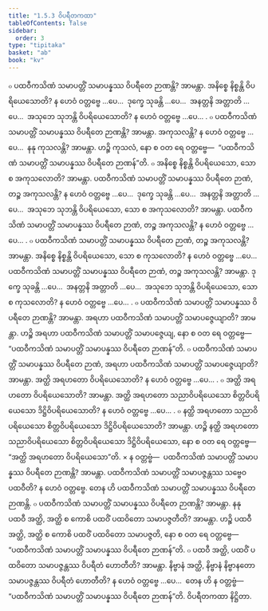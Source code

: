 ```yaml
---
title: "1.5.3 ဝိပရီတကထာ"
tableOfContents: false
sidebar:
  order: 3
type: "tipitaka"
basket: "ab"
book: "kv"
---
```



<DynamicBreadcrumb />

<Division number="424" book="kv" e="ch" v="32" p="229">

<Paragraph number="1477" book="kv">
๐ ပထဝီကသိဏံ သမာပတ္တိံ သမာပန္နဿ ဝိပရီတေ ဉာဏန္တိ? အာမန္တာ. အနိစ္စေ နိစ္စန္တိ ဝိပရိယေသောတိ? န ဟေဝံ ဝတ္တဗ္ဗေ …ပေ…  ဒုက္ခေ သုခန္တိ …ပေ…  အနတ္တနိ အတ္တာတိ …ပေ…  အသုဘေ သုဘန္တိ ဝိပရိယေသောတိ? န ဟေဝံ ဝတ္တဗ္ဗေ …ပေ… .
</Paragraph>

<Paragraph number="1478" book="kv">
๐ ပထဝီကသိဏံ သမာပတ္တိံ သမာပန္နဿ ဝိပရီတေ ဉာဏန္တိ? အာမန္တာ. အကုသလန္တိ? န ဟေဝံ ဝတ္တဗ္ဗေ …ပေ…  နနု ကုသလန္တိ? အာမန္တာ. ဟဉ္စိ ကုသလံ, နော စ ဝတ ရေ ဝတ္တဗ္ဗေ—  “ပထဝီကသိဏံ သမာပတ္တိံ သမာပန္နဿ ဝိပရီတေ ဉာဏန်”တိ.
</Paragraph>

<Paragraph number="1479" book="kv">
๐ အနိစ္စေ နိစ္စန္တိ ဝိပရိယေသော, သော စ အကုသလောတိ? အာမန္တာ. ပထဝီကသိဏံ သမာပတ္တိံ သမာပန္နဿ ဝိပရီတေ ဉာဏံ, တဉ္စ အကုသလန္တိ? န ဟေဝံ ဝတ္တဗ္ဗေ …ပေ…  ဒုက္ခေ သုခန္တိ …ပေ…  အနတ္တနိ အတ္တာတိ …ပေ…  အသုဘေ သုဘန္တိ ဝိပရိယေသော, သော စ အကုသလောတိ? အာမန္တာ. ပထဝီကသိဏံ သမာပတ္တိံ သမာပန္နဿ ဝိပရီတေ ဉာဏံ, တဉ္စ အကုသလန္တိ? န ဟေဝံ ဝတ္တဗ္ဗေ …ပေ… .
</Paragraph>

</Division>
<Division number="425" book="kv" e="ch" v="32" p="230">

<Paragraph number="1480" book="kv">
๐ ပထဝီကသိဏံ သမာပတ္တိံ သမာပန္နဿ ဝိပရီတေ ဉာဏံ, တဉ္စ အကုသလန္တိ? အာမန္တာ. အနိစ္စေ နိစ္စန္တိ ဝိပရိယေသော, သော စ ကုသလောတိ? န ဟေဝံ ဝတ္တဗ္ဗေ …ပေ…  ပထဝီကသိဏံ သမာပတ္တိံ သမာပန္နဿ ဝိပရီတေ ဉာဏံ, တဉ္စ အကုသလန္တိ? အာမန္တာ. ဒုက္ခေ သုခန္တိ …ပေ…  အနတ္တနိ အတ္တာတိ …ပေ…  အသုဘေ သုဘန္တိ ဝိပရိယေသော, သော စ ကုသလောတိ? န ဟေဝံ ဝတ္တဗ္ဗေ …ပေ… .
</Paragraph>

</Division>
<Division number="426" book="kv" e="ch" v="32" p="230">

<Paragraph number="1481" book="kv">
๐ ပထဝီကသိဏံ သမာပတ္တိံ သမာပန္နဿ ဝိပရီတေ ဉာဏန္တိ? အာမန္တာ. အရဟာ ပထဝီကသိဏံ သမာပတ္တိံ သမာပဇ္ဇေယျာတိ? အာမန္တာ. ဟဉ္စိ အရဟာ ပထဝီကသိဏံ သမာပတ္တိံ သမာပဇ္ဇေယျ, နော စ ဝတ ရေ ဝတ္တဗ္ဗေ—  “ပထဝီကသိဏံ သမာပတ္တိံ သမာပန္နဿ ဝိပရီတေ ဉာဏန်”တိ.
</Paragraph>

<Paragraph number="1482" book="kv">
๐ ပထဝီကသိဏံ သမာပတ္တိံ သမာပန္နဿ ဝိပရီတေ ဉာဏံ, အရဟာ ပထဝီကသိဏံ သမာပတ္တိံ သမာပဇ္ဇေယျာတိ? အာမန္တာ. အတ္ထိ အရဟတော ဝိပရိယေသောတိ? န ဟေဝံ ဝတ္တဗ္ဗေ …ပေ… .
</Paragraph>

<Paragraph number="1483" book="kv">
๐ အတ္ထိ အရဟတော ဝိပရိယေသောတိ? အာမန္တာ. အတ္ထိ အရဟတော သညာဝိပရိယေသော စိတ္တဝိပရိယေသော ဒိဋ္ဌိဝိပရိယေသောတိ? န ဟေဝံ ဝတ္တဗ္ဗေ …ပေ… .
</Paragraph>

<Paragraph number="1484" book="kv">
๐ နတ္ထိ အရဟတော သညာဝိပရိယေသော စိတ္တဝိပရိယေသော ဒိဋ္ဌိဝိပရိယေသောတိ? အာမန္တာ. ဟဉ္စိ နတ္ထိ အရဟတော သညာဝိပရိယေသော စိတ္တဝိပရိယေသော ဒိဋ္ဌိဝိပရိယေသော, နော စ ဝတ ရေ ဝတ္တဗ္ဗေ—  “အတ္ထိ အရဟတော ဝိပရိယေသော”တိ.
</Paragraph>

</Division>
<Division number="427" book="kv" e="ch" v="32" p="231">

<Paragraph number="1485" book="kv">
× န ဝတ္တဗ္ဗံ—  ပထဝီကသိဏံ သမာပတ္တိံ သမာပန္နဿ ဝိပရီတေ ဉာဏန္တိ? အာမန္တာ. ပထဝီကသိဏံ သမာပတ္တိံ သမာပဇ္ဇန္တဿ သဗ္ဗေဝ ပထဝီတိ? န ဟေဝံ ဝတ္တဗ္ဗေ. တေန ဟိ ပထဝီကသိဏံ သမာပတ္တိံ သမာပန္နဿ ဝိပရီတေ ဉာဏန္တိ.
</Paragraph>

<Paragraph number="1486" book="kv">
๐ ပထဝီကသိဏံ သမာပတ္တိံ သမာပန္နဿ ဝိပရီတေ ဉာဏန္တိ? အာမန္တာ. နနု ပထဝီ အတ္ထိ, အတ္ထိ စ ကောစိ ပထဝိံ ပထဝိတော သမာပဇ္ဇတီတိ? အာမန္တာ. ဟဉ္စိ ပထဝီ အတ္ထိ, အတ္ထိ စ ကောစိ ပထဝိံ ပထဝိတော သမာပဇ္ဇတိ, နော စ ဝတ ရေ ဝတ္တဗ္ဗေ—  “ပထဝီကသိဏံ သမာပတ္တိံ သမာပန္နဿ ဝိပရီတေ ဉာဏန်”တိ.
</Paragraph>

<Paragraph number="1487" book="kv">
๐ ပထဝီ အတ္ထိ, ပထဝိံ ပထဝိတော သမာပဇ္ဇန္တဿ ဝိပရီတံ ဟောတီတိ? အာမန္တာ. နိဗ္ဗာနံ အတ္ထိ, နိဗ္ဗာနံ နိဗ္ဗာနတော သမာပဇ္ဇန္တဿ ဝိပရီတံ ဟောတီတိ? န ဟေဝံ ဝတ္တဗ္ဗေ …ပေ…  တေန ဟိ န ဝတ္တဗ္ဗံ—  “ပထဝီကသိဏံ သမာပတ္တိံ သမာပန္နဿ ဝိပရီတေ ဉာဏန်”တိ.

</Paragraph>
</Division>

<Paragraph number="1488" type="center" book="kv">
ဝိပရီတကထာ နိဋ္ဌိတာ.
</Paragraph>